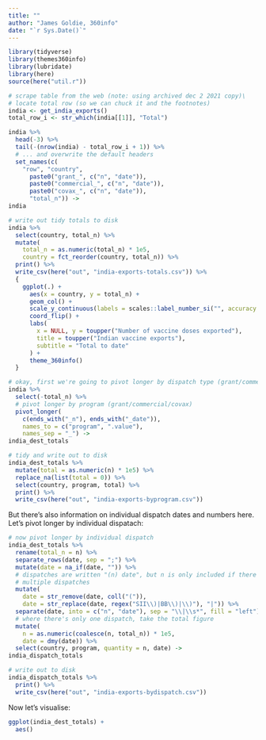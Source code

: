 ```yaml
---
title: ""
author: "James Goldie, 360info"
date: "`r Sys.Date()`"
---
```


```r
library(tidyverse)
library(themes360info)
library(lubridate)
library(here)
source(here("util.r"))
```

```r
# scrape table from the web (note: using archived dec 2 2021 copy)\
# locate total row (so we can chuck it and the footnotes)
india <- get_india_exports()
total_row_i <- str_which(india[[1]], "Total")

india %>%
  head(-3) %>%
  tail(-(nrow(india) - total_row_i + 1)) %>%
  # ... and overwrite the default headers
  set_names(c(
    "row", "country",
      paste0("grant_", c("n", "date")),
      paste0("commercial_", c("n", "date")),
      paste0("covax_", c("n", "date")),
      "total_n")) ->
india

# write out tidy totals to disk
india %>%
  select(country, total_n) %>%
  mutate(
    total_n = as.numeric(total_n) * 1e5,
    country = fct_reorder(country, total_n)) %>%
  print() %>%
  write_csv(here("out", "india-exports-totals.csv")) %>%
  {
    ggplot(.) +
      aes(x = country, y = total_n) +
      geom_col() +
      scale_y_continuous(labels = scales::label_number_si("", accuracy = 1)) +
      coord_flip() +
      labs(
        x = NULL, y = toupper("Number of vaccine doses exported"),
        title = toupper("Indian vaccine exports"),
        subtitle = "Total to date"
      ) +
      theme_360info()
  }
```

```r
# okay, first we're going to pivot longer by dispatch type (grant/commercial/covax). then, we'll lengthen further by pulling out each individual dispatch
india %>%
  select(-total_n) %>%
  # pivot longer by program (grant/commercial/covax)
  pivot_longer(
    c(ends_with("_n"), ends_with("_date")),
    names_to = c("program", ".value"),
    names_sep = "_") ->
india_dest_totals

# tidy and write out to disk
india_dest_totals %>%
  mutate(total = as.numeric(n) * 1e5) %>%
  replace_na(list(total = 0)) %>%
  select(country, program, total) %>% 
  print() %>%
  write_csv(here("out", "india-exports-byprogram.csv"))

```
  
But there's also information on individual dispatch dates and numbers here. Let's pivot longer by individual dispatach:

```r
# now pivot longer by individual dispatch
india_dest_totals %>%
  rename(total_n = n) %>%
  separate_rows(date, sep = ";") %>%
  mutate(date = na_if(date, "")) %>%
  # dispatches are written "(n) date", but n is only included if there're
  # multiple dispatches
  mutate(
    date = str_remove(date, coll("(")),
    date = str_replace(date, regex("SII\\)|BB\\)|\\)"), "|")) %>%
  separate(date, into = c("n", "date"), sep = "\\|\\s*", fill = "left") %>%
  # where there's only one dispatch, take the total figure
  mutate(
    n = as.numeric(coalesce(n, total_n)) * 1e5,
    date = dmy(date)) %>%
  select(country, program, quantity = n, date) ->
india_dispatch_totals

# write out to disk
india_dispatch_totals %>%
  print() %>%
  write_csv(here("out", "india-exports-bydispatch.csv"))
```

Now let's visualise:

```r
ggplot(india_dest_totals) +
  aes()
```